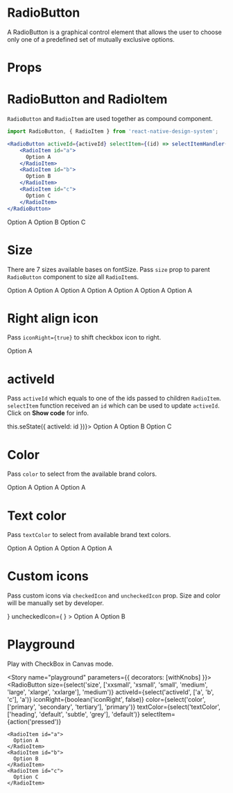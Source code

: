 
<Meta title="Design System|RadioButton" component={RadioButton} />

# RadioButton
A RadioButton is a graphical control element that allows the user to choose only one of a predefined set of mutually exclusive options.

# Props

<Props of={RadioButton} />

# RadioButton and RadioItem

`RadioButton` and `RadioItem` are used together as compound component.

```jsx
import RadioButton, { RadioItem } from 'react-native-design-system';

<RadioButton activeId={activeId} selectItem={(id) => selectItemHandler(id)}>
    <RadioItem id="a">
      Option A
    </RadioItem>
    <RadioItem id="b">
      Option B
    </RadioItem>
    <RadioItem id="c">
      Option C
    </RadioItem>
</RadioButton>
```

<Preview>
  <Story name="usage">
    <RadioButton activeId="a">
        <RadioItem id="a">
          Option A
        </RadioItem>
        <RadioItem id="b">
          Option B
        </RadioItem>
        <RadioItem id="c">
          Option C
        </RadioItem>
    </RadioButton>
  </Story>
</Preview>

# Size

There are 7 sizes available bases on fontSize. Pass `size` prop to parent `RadioButton` component to size all `RadioItem`s.

<Preview>
  <Story name="size">
    <Stack>
      <RadioButton activeId="a" size="xxsmall" selectItem={action("pressed")}>
        <RadioItem id="a">
          Option A
        </RadioItem>
      </RadioButton>
      <RadioButton activeId="a" size="xsmall" selectItem={action("pressed")}>
        <RadioItem id="a">
          Option A
        </RadioItem>
      </RadioButton>
      <RadioButton activeId="a" size="small" selectItem={action("pressed")}>
        <RadioItem id="a">
          Option A
        </RadioItem>
      </RadioButton>
      <RadioButton activeId="a" size="medium" selectItem={action("pressed")}>
        <RadioItem id="a">
          Option A
        </RadioItem>
      </RadioButton>
      <RadioButton activeId="a" size="large" selectItem={action("pressed")}>
        <RadioItem id="a">
          Option A
        </RadioItem>
      </RadioButton>
      <RadioButton activeId="a" size="xlarge" selectItem={action("pressed")}>
        <RadioItem id="a">
          Option A
        </RadioItem>
      </RadioButton>
      <RadioButton activeId="a" size="xxlarge" selectItem={action("pressed")}>
        <RadioItem id="a">
          Option A
        </RadioItem>
      </RadioButton>
    </Stack>
  </Story>
</Preview>

# Right align icon
Pass `iconRight={true}` to shift checkbox icon to right.

<Preview>
  <Story name="iconRight">
    <RadioButton activeId="a" iconRight selectItem={action("pressed")}>
      <RadioItem id="a">
        Option A
      </RadioItem>
    </RadioButton>
  </Story>
</Preview>

# activeId
Pass `activeId` which equals to one of the ids passed to children `RadioItem`. `selectItem` function received an `id` which can be used to update `activeId`. Click on **Show code** for info.

<Preview>
  <Story name="activeId">
    <RadioButton 
      activeId="b"
      selectItem={id => this.seState({ activeId: id })}>
        <RadioItem id="a">
          Option A
        </RadioItem>
        <RadioItem id="b">
          Option B
        </RadioItem>
        <RadioItem id="c">
          Option C
        </RadioItem>
    </RadioButton>
  </Story>
</Preview>

# Color
Pass `color` to select from the available brand colors.

<Preview>
  <Story name="color">
    <Stack>
      <RadioButton activeId="a" color="primary" selectItem={action("pressed")}>
        <RadioItem id="a">
          Option A
        </RadioItem>
      </RadioButton>
      <RadioButton activeId="a" color="secondary" selectItem={action("pressed")}>
        <RadioItem id="a">
          Option A
        </RadioItem>
      </RadioButton>
      <RadioButton activeId="a" color="tertiary" selectItem={action("pressed")}>
        <RadioItem id="a">
          Option A
        </RadioItem>
      </RadioButton>
    </Stack>
  </Story>
</Preview>

# Text color
Pass `textColor` to select from available brand text colors.

<Preview>
  <Story name="textColor">
    <Stack>
      <RadioButton activeId="a" textColor="heading" selectItem={action("pressed")}>
        <RadioItem id="a">
          Option A
        </RadioItem>
      </RadioButton>
      <RadioButton activeId="a" textColor="default" selectItem={action("pressed")}>
        <RadioItem id="a">
          Option A
        </RadioItem>
      </RadioButton>
      <RadioButton activeId="a" textColor="subtle" selectItem={action("pressed")}>
        <RadioItem id="a">
          Option A
        </RadioItem>
      </RadioButton>
      <RadioButton activeId="a" textColor="grey" selectItem={action("pressed")}>
        <RadioItem id="a">
          Option A
        </RadioItem>
      </RadioButton>
    </Stack>
  </Story>
</Preview>

# Custom icons
Pass custom icons via  `checkedIcon` and `uncheckedIcon` prop. Size and color will be manually set by developer.

<Preview>
  <Story name="icons">
    <Stack>
      <RadioButton
        activeId="a"
        selectItem={action("pressed")}
        checkedIcon={
          <AntDesign
          name="checkcircle"
          size={20}
          color="#1e88e5" />
        }
        uncheckedIcon={
          <AntDesign
          name="checkcircleo"
          size={20}
          color="#1e88e5" />
        }
      >
        <RadioItem id="a">
          Option A
        </RadioItem>
        <RadioItem id="b">
          Option B
        </RadioItem>
      </RadioButton>
    </Stack>
  </Story>
</Preview>

# Playground

Play with CheckBox in Canvas mode.

<Story name="playground" parameters={{ decorators: [withKnobs] }}>
  <RadioButton
    size={select('size', ['xxsmall', 'xsmall', 'small', 'medium', 'large', 'xlarge', 'xxlarge'], 'medium')}
    activeId={select('activeId', ['a', 'b', 'c'], 'a')}
    iconRight={boolean('iconRight', false)}
    color={select('color', ['primary', 'secondary', 'tertiary'], 'primary')}
    textColor={select('textColor', ['heading', 'default', 'subtle', 'grey'], 'default')}
    selectItem={action('pressed')} 
  >
    <RadioItem id="a">
      Option A
    </RadioItem>
    <RadioItem id="b">
      Option B
    </RadioItem>
    <RadioItem id="c">
      Option C
    </RadioItem>
  </RadioButton>
</Story>